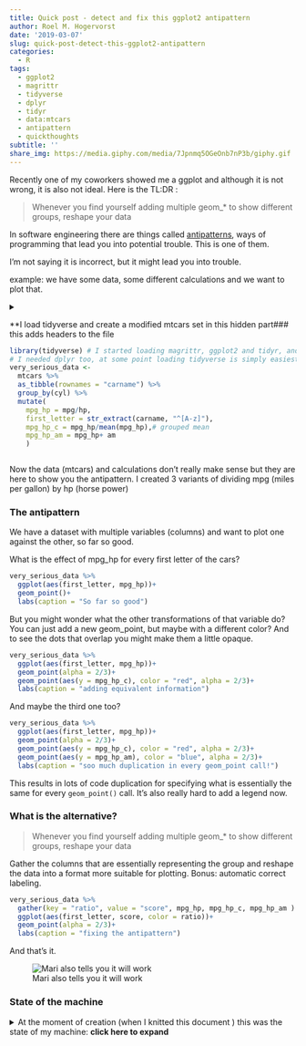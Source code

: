 ```yaml
---
title: Quick post - detect and fix this ggplot2 antipattern
author: Roel M. Hogervorst
date: '2019-03-07'
slug: quick-post-detect-this-ggplot2-antipattern
categories:
  - R
tags:
  - ggplot2
  - magrittr
  - tidyverse
  - dplyr
  - tidyr
  - data:mtcars
  - antipattern
  - quickthoughts
subtitle: ''
share_img: https://media.giphy.com/media/7Jpnmq5OGeOnb7nP3b/giphy.gif
---
```


Recently one of my coworkers showed me a ggplot and although it is not wrong, it is also not ideal. Here is the TL:DR :

> Whenever you find yourself adding multiple geom_* to show different groups, reshape your data

In software engineering there are things called [antipatterns](https://en.wikipedia.org/wiki/Anti-pattern#Software_engineering "Support wikipedia to save us all"), ways of programming
that lead you into potential trouble. This is one of them.

I'm not saying it is incorrect, but it might lead you into trouble.

example: we have some data, some different calculations and we want to plot that.

<details> <summary> 
**I load tidyverse and create a modified mtcars set in this hidden part### this adds headers to the file


```r
library(tidyverse) # I started loading magrittr, ggplot2 and tidyr, and realised
# I needed dplyr too, at some point loading tidyverse is simply easiest.
very_serious_data <- 
  mtcars %>% 
  as_tibble(rownames = "carname") %>% 
  group_by(cyl) %>% 
  mutate(
    mpg_hp = mpg/hp,
    first_letter = str_extract(carname, "^[A-z]"),
    mpg_hp_c = mpg_hp/mean(mpg_hp),# grouped mean
    mpg_hp_am = mpg_hp+ am
    )
```
</details>

Now the data (mtcars) and calculations don't really make sense but they are here to show you the 
antipattern. I created 3 variants of dividing mpg (miles per gallon) by hp (horse power)

### The antipattern
We have a dataset with multiple variables (columns) and want to plot
one against the other, so far so good.

What is the effect of mpg_hp for every first letter of the cars?

```r
very_serious_data %>% 
  ggplot(aes(first_letter, mpg_hp))+
  geom_point()+
  labs(caption = "So far so good")
```

But you might wonder what the other transformations of that variable do?
You can just add a new geom_point, but maybe with a different color?
And to see the dots that overlap you might make them a little opaque.

```r
very_serious_data %>% 
  ggplot(aes(first_letter, mpg_hp))+
  geom_point(alpha = 2/3)+
  geom_point(aes(y = mpg_hp_c), color = "red", alpha = 2/3)+
  labs(caption = "adding equivalent information")
```

And maybe the third one too?

```r
very_serious_data %>% 
  ggplot(aes(first_letter, mpg_hp))+
  geom_point(alpha = 2/3)+
  geom_point(aes(y = mpg_hp_c), color = "red", alpha = 2/3)+
  geom_point(aes(y = mpg_hp_am), color = "blue", alpha = 2/3)+
  labs(caption = "soo much duplication in every geom_point call!")
```

This results in lots of code duplication for specifying what is essentially
the same for every `geom_point()` call. It's also really hard to add a legend
now.

### What is the alternative?

> Whenever you find yourself adding multiple geom_* to show different groups, reshape your data

Gather the columns that are essentially representing the group and reshape 
the data into a format more suitable for plotting. Bonus: automatic correct labeling.

```r
very_serious_data %>% 
  gather(key = "ratio", value = "score", mpg_hp, mpg_hp_c, mpg_hp_am ) %>% 
  ggplot(aes(first_letter, score, color = ratio))+
  geom_point(alpha = 2/3)+
  labs(caption = "fixing the antipattern")
```

And that's it.


![Mari also tells you it will work ](https://media.giphy.com/media/7Jpnmq5OGeOnb7nP3b/giphy.gif)

### State of the machine
<details>
<summary> At the moment of creation (when I knitted this document ) this was the state of my machine: **click here to expand** </summary>

```r
sessioninfo::session_info()
```

</details>


